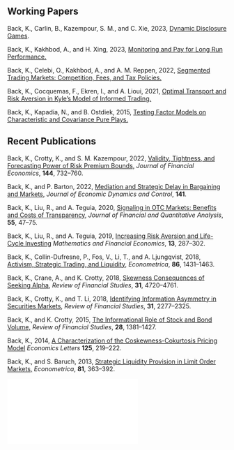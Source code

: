 ## Working Papers

Back, K., Carlin, B., Kazempour, S. M., and C. Xie, 2023, [Dynamic Disclosure Games](https://www.dropbox.com/scl/fi/7xom9voplhh3ba2qssxc6/Dynamic-Disclosure-Games.pdf?rlkey=bijkl4a0oubc0ia7eqdi6bj0i&dl=1).

Back, K., Kakhbod, A., and H. Xing, 2023, [Monitoring and Pay for Long Run Performance.](Contract_and_monitoring.pdf)

Back, K., Celebi, O., Kakhbod, A., and A. M. Reppen, 2022, [Segmented Trading Markets: Competition, Fees, and Tax Policies.](https://papers.ssrn.com/sol3/papers.cfm?abstract_id=4119978)



Back, K., Cocquemas, F., Ekren, I., and A. Lioui, 2021, [Optimal Transport and Risk Aversion in Kyle's Model of Informed Trading.](https://papers.ssrn.com/sol3/papers.cfm?abstract_id=3628726)

Back, K., Kapadia, N., and B. Ostdiek, 2015, [Testing Factor Models on Characteristic and Covariance Pure Plays.](https://papers.ssrn.com/sol3/papers.cfm?abstract_id=2621696)

## Recent Publications

Back, K., Crotty, K., and S. M. Kazempour, 2022, [Validity, Tightness, and Forecasting Power of Risk Premium Bounds,](pubs/Back_Crotty_Kazempour_JFE_2022.pdf) *Journal of Financial Economics*, **144**, 732--760.

Back, K., and P. Barton, 2022, [Mediation and Strategic Delay in Bargaining and Markets,](https://www.sciencedirect.com/science/article/abs/pii/S0165188922000811) *Journal of Economic Dynamics and Control*, **141**.

Back, K., Liu, R., and A. Teguia, 2020, [Signaling in OTC Markets: Benefits and Costs of Transparency,](pubs/Back_Liu_Teguia_JFQA_2020.pdf) *Journal of Financial and Quantitative Analysis*, **55**, 47--75.

Back, K., Liu, R., and A. Teguia, 2019, [Increasing Risk Aversion and Life-Cycle Investing](pubs/Back_Liu_Teguia_MAFE_2019.pdf) *Mathematics and Financial Economics*, **13**, 287--302.

Back, K., Collin-Dufresne, P., Fos, V., Li, T., and A. Ljungqvist, 2018, [Activism, Strategic Trading, and Liquidity,](pubs/Back_et_al_Econometrica_2018.pdf) *Econometrica*, **86**, 1431--1463.

Back, K., Crane, A., and K. Crotty, 2018, [Skewness Consequences of Seeking Alpha,](pubs/Back_Crane_Crotty_RFS_2018.pdf) *Review of Financial Studies*, **31**, 4720--4761.

Back, K., Crotty, K., and T. Li, 2018, [Identifying Information Asymmetry in Securities Markets,](pubs/Back_Crotty_Li_RFS_2018.pdf) *Review of Financial Studies*, **31**, 2277--2325.

Back, K., and K. Crotty, 2015, [The Informational Role of Stock and Bond Volume,](pubs/Back_Crotty_RFS_2015.pdf) *Review of Financial Studies*, **28**, 1381--1427.

Back, K., 2014, [A Characterization of the Coskewness-Cokurtosis Pricing Model](Back_EconLetters_2014.pdf) *Economics Letters* **125**, 219--222. 

Back, K., and S. Baruch, 2013, [Strategic Liquidity Provision in Limit Order Markets,](pubs/Back_Baruch_Econometrica_2013.pdf) *Econometrica*, **81**, 363--392.
 
![](cv.pdf)

